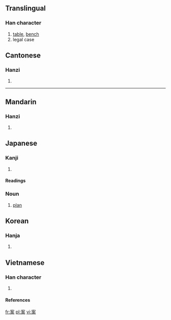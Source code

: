 ==Translingual==
===Han character===
{{Han char|rn=75|rad=木|as=06|sn=10|four=3090<sub>4</sub>|canj=十女木 (JVD)}}
# [[table]], [[bench]]
# legal case


==Cantonese==
===Hanzi===
{{yue-hanzi|jyut=|y=ngon3, on3}}
# {{defn|Cantonese}}

----
==Mandarin==
===Hanzi===
{{cmn-hanzi|pin=[[àn]] (an4)|wg=an<sup>4</sup>}}
# {{defn|Mandarin}}

==Japanese==
===Kanji===
{{ja-kanji|grade=|rs=木06}}
# {{defn|Japanese}} 
====Readings====
{{ja-readings|on=[[あん]] ([[an]])|kun=[[つくえ]] ([[tsukue]]), [[かんがえる]] ([[kangaeru]])}}
===Noun===
{{janoun|あん|an}}
# [[plan]]

==Korean==
===Hanja===
{{ko-hanja|hangeul=안|eumhun=|rv=an|mr=an|y=an}}
# {{defn|Korean}}


==Vietnamese==
===Han character===
{{vi-hantu|Án}}
# {{defn|Vietnamese}}

====References====
{{Han ref|kx=0525.090|dkj=14762|dj=0914.030|hdz=21207.080|uh=6848|ud=26696|bh=AED7|bd=44759}}

[[fr:案]]
[[pl:案]]
[[vi:案]]